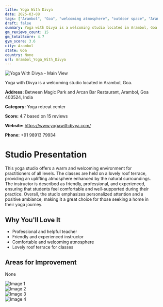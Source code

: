 ```yaml
---
title: Yoga With Divya
date: 2025-03-08
tags: ["Arambol", "Goa", "welcoming atmosphere", "outdoor space", "Arambol"]  
draft: false
summary: Yoga with Divya is a welcoming studio located in Arambol, Goa.
gm_reviews_count: 15
gm_totalScore: 4.7
gym_score: 3.6
city: Arambol
state: Goa
country: None
url: Arambol_Yoga_With_Divya
---
```


<div className="aspect-[16/9] relative my-8">
  <img 
    src="https://lh5.googleusercontent.com/p/AF1QipOO8-qHN4SIjujI6FYASZTAVjb2WgToenIMcHGX=w1920-h1080-k-no"
    alt="Yoga With Divya - Main View"
    className="object-cover absolute inset-0 w-full h-full rounded-lg"
  />
</div>

Yoga with Divya is a welcoming studio located in Arambol, Goa.

**Address:** Between Magic Park and Arcan Bar Restaurant, Arambol, Goa 403524, India

**Category:** Yoga retreat center

**Score:** 4.7 based on 15 reviews

**Website:** https://www.yogawithdivya.com/

**Phone:** +91 98913 79934

# Studio Presentation

This yoga studio offers a warm and welcoming environment for practitioners of all levels. The classes are held on a lovely roof terrace, providing an uplifting atmosphere enhanced by the natural surroundings. The instructor is described as friendly, professional, and experienced, ensuring that students feel comfortable and well-supported during their practice. Overall, the studio emphasizes personalized attention and a positive ambiance, making it a great choice for those seeking a home in their yoga journey.



## Why You'll Love It

- Professional and helpful teacher
- Friendly and experienced instructor
- Comfortable and welcoming atmosphere
- Lovely roof terrace for classes

## Areas for Improvement

None

<div className="grid grid-cols-1 xl:grid-cols-2 gap-4 my-8">
<div className="aspect-[4/3] relative"><img src="https://lh5.googleusercontent.com/p/AF1QipNCNwLJ4ZS_-KwEt78QlyOwei2aJmzNia1q-lMC=w1920-h1080-k-no" alt="Image 1" className="object-cover absolute inset-0 w-full h-full rounded-lg" /></div>
<div className="aspect-[4/3] relative"><img src="https://lh5.googleusercontent.com/p/AF1QipMbubYYKiLeIjMWAqpvzXbssvbxZJ1OSLVdnh7O=w1920-h1080-k-no" alt="Image 2" className="object-cover absolute inset-0 w-full h-full rounded-lg" /></div>
<div className="aspect-[4/3] relative"><img src="https://lh5.googleusercontent.com/p/AF1QipMXV6UKKp0nVvYuNzx1_rQLgFnFWFyOHVf5qKgi=w1920-h1080-k-no" alt="Image 3" className="object-cover absolute inset-0 w-full h-full rounded-lg" /></div>
<div className="aspect-[4/3] relative"><img src="https://lh5.googleusercontent.com/p/AF1QipPZcVg1d2tezOwb6IMPatCC7pbIa2S_uBpWy0nf=w1920-h1080-k-no" alt="Image 4" className="object-cover absolute inset-0 w-full h-full rounded-lg" /></div>
</div>